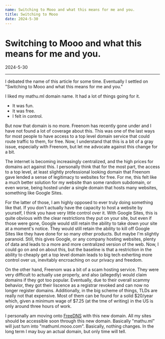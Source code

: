 ```yaml
---
name: Switching to Mooo and what this means for me and you.
title: Switching to Mooo
date: 2024-5-30
---
```

# Switching to Mooo and what this means for me and you.

2024-5-30

---

I debated the name of this article for some time. Eventually I settled on "Switching to Mooo and what this means for me and you."

I liked my mathu.ml domain name. It had a lot of things going for it.

* It was fun.
* It was free.
* I felt in control.

But now that domain is no more. Freenom has recently gone under and I have not found a lot of coverage about this. This was one of the last ways for most people to have access to a top level domain service that could route traffic to them, for free. Now, I understand that this is a bit of a gray issue, especially with Freenom, but let me advocate against this change for a bit.

The internet is becoming increasingly centralized, and the high prices for domains act against this. I personally think that for the most part, the access to a top level, at least slightly professional looking domain that Freenom gave lended a sense of legitimacy to websites for free. For me, this felt like a much better solution for my website than some random subdomain, or even worse, being hosted under a single domain that hosts many websites, something like Google Sites.

For the latter of those, I am highly opposed to ever truly doing something like that. If you don't actually have the capacity to host a website by yourself, I think you have very little control over it. With Google Sites, this is quite obvious with the clear restrictions they put on your site, but even if those were gone, Google would still retain the ability to take down your site at a moment's notice. They would still retain the ability to kill off Google Sites like they have done for so many other products. But maybe I'm slightly paranoid. Still, this gives Google, or any company hosting websites, plenty of data and leads to a more and more centralized version of the web. Now, I could go on and on about this, but the baseline is that a restriction in the ability to cheaply get a top level domain leads to big tech exherting more control over us, inevitably encroaching on our privacy and freedom.

On the other hand, Freenom was a bit of a scam hosting service. They were very difficult to actually use properly, and also (allegedly) would claim domains if they got too popular. Eventually, due to their overall scammy behavior, they got their liscence as a registrar revoked and can now no longer register domains. 
Additionally, in the big scheme of things, TLDs are really not that expensive.
 Most of them can be found for a solid \$20/year which, given a minimum wage of \$7.25 (at the tme of writing) in the US is only around three hours of work.

I personally am moving onto [FreeDNS](https://freedns.afraid.org/) with this new domain. All my sites should be accessible soon through this new domain. Basically "mathu.ml" will just turn into "mathuml.mooo.com". Basically, nothing changes. In the long term I may buy an actual domain, but only time will tell.
